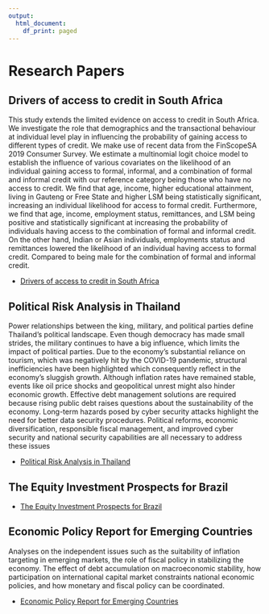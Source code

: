 ---
output:   
  html_document: 
    df_print: paged
---
# Research Papers

## Drivers of access to credit in South Africa

This study extends the limited evidence on access to credit in South Africa. We investigate the role that demographics and the transactional behaviour at individual level play in influencing the
probability of gaining access to different types of credit. We make use of recent data from the FinScopeSA 2019 Consumer Survey. We estimate a multinomial logit choice model to establish the
influence of various covariates on the likelihood of an individual gaining access to formal, informal, and a combination of formal and informal credit with our reference category being those who have no access to credit. We find that age, income, higher educational attainment, living in Gauteng or Free State and higher LSM being statistically significant, increasing an individual likelihood for access to formal credit. Furthermore, we find that age, income, employment status, remittances, and LSM being positive and statistically significant at increasing the probability of individuals having access to the combination of formal and informal credit. On the other hand, Indian or Asian individuals, employments status and remittances lowered the likelihood of an individual having access to formal credit. Compared to being male for the combination of formal and informal credit.

* [Drivers of access to credit in South Africa](content/Research_Paper.pdf)  

## Political Risk Analysis in Thailand

Power relationships between the king, military, and political parties define Thailand's political landscape. Even though democracy has made small strides, the military continues to have a big influence, which limits the impact of political parties. Due to the economy's substantial reliance on tourism, which was negatively hit by the COVID-19 pandemic, structural inefficiencies have been highlighted which consequently reflect in the economy's sluggish growth. Although inflation rates have remained stable, events like oil price shocks and geopolitical unrest might also hinder economic growth. Effective debt management solutions are required because rising public debt raises questions about the sustainability of the economy. Long-term hazards posed by cyber security attacks highlight the need for better data security procedures. Political reforms, economic diversification, responsible fiscal management, and improved cyber security and national security capabilities are all necessary to address these issues

* [Political Risk Analysis in Thailand](content/Political Risk Analysis in Thailand.pdf)


## The Equity Investment Prospects for Brazil

* [The Equity Investment Prospects for Brazil](content/The Equity Investment Prospects for Brazil.pdf)

## Economic Policy Report for Emerging Countries

Analyses on the independent issues such as the suitability of inflation targeting in emerging markets, the role of fiscal policy in stabilizing the economy. The effect of debt accumulation on macroeconomic stability, how participation on international capital market constraints national economic policies, and how monetary and fiscal policy can be coordinated.

* [Economic Policy Report for Emerging Countries](content/Economic Policy Report.pdf)